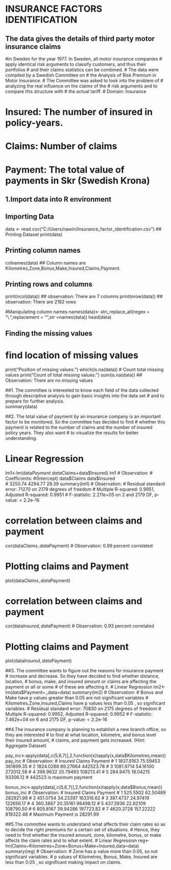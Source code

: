 # INSURANCE FACTORS IDENTIFICATION
## The data gives the details of third party motor insurance claims
#in Sweden for the year 1977. In Sweden, all motor insurance companies
# apply identical risk arguments to classify customers, and thus their portfolios 
# and their claims statistics can be combined. 
# The data were compiled by a Swedish Committee on
# the Analysis of Risk Premium in Motor Insurance. 
# The Committee was asked to look into the problem of
# analyzing the real influence on the claims of the
# risk arguments and to compare this structure with 
# the actual tariff.
# Domain: Insurance

# Insured: The number of insured in policy-years.
# Claims: Number of claims
# Payment: The total value of payments in Skr (Swedish Krona)


## 1.Import data into R environment
## Importing Data 
data <- read.csv("C:/Users/nawin/Insurance_factor_identification.csv")
## Printing Dataset
print(data)

## Printing column names
colnames(data)
## Column names are Kilometres,Zone,Bonus,Make,Insured,Claims,Payment. 

##  Printing rows and columns 
print(ncol(data))
## observation: There are 7 columns
print(nrow(data))
## observation: There are 2182 rows

#Manipulating column names
names(data)<- stri_replace_all(regex =  "\\.",replacement = "",str =names(data))
head(data)

## Finding the missing values
# find location of missing values
print("Position of missing values:")
which(is.na(data))
# Count total missing values 
print("Count of total missing values:")
sum(is.na(data))
## Observation: There are no missing values

##1. The committee is interested to know each field of the data collected through descriptive analysis to gain basic insights into the data set 
#    and to prepare for further analysis.  
summary(data)

##2. The total value of payment by an insurance company is an important factor to be monitored. So the committee has decided to find
#    whether this payment is related to the number of claims and the number of insured policy years. They also want
#    to visualize the results for better understanding. 

# Linear Regression
lm1<-lm(data$Payment~data$Claims+data$Insured)
lm1
# Observation:
# Coefficients:
#(Intercept)   data$Claims  data$Insured  
# 3250.74       4294.77         28.39 
summary(lm1)
# Observation: 
# Residual standard error: 71270 on 2179 degrees of freedom
# Multiple R-squared:  0.9951,	Adjusted R-squared:  0.9951 
# F-statistic: 2.211e+05 on 2 and 2179 DF,  p-value: < 2.2e-16

# correlation between claims and payment
cor(data$Claims,data$Payment)
# Observation: 0.99 percent correlated

# Plotting claims and Payment
plot(data$Claims,data$Payment)

# correlation between claims and payment
cor(data$Insured,data$Payment)
# Observation: 0.93 percent correlated

# Plotting claims and Payment
plot(data$Insured,data$Payment)

##3. The committee wants to figure out the reasons for insurance payment 
# increase and decrease. So they have decided to find whether distance, location,
# bonus, make, and insured amount or claims are affecting the payment or all or some
# of these are affecting it. 
# Linear Regression
lm2<-lm(data$Payment~.,data=data)
summary(lm2)
# Observation: 
# Bonus and Make have p values greater than 0.05 are not significant variables
# Kilometres,Zone,Insured,Claims have p values less than 0.05 , so significant variables.
# Residual standard error: 70830 on 2175 degrees of freedom
# Multiple R-squared:  0.9952,	Adjusted R-squared:  0.9952 
# F-statistic: 7.462e+04 on 6 and 2175 DF,  p-value: < 2.2e-16

##4.The insurance company is planning to establish a new branch office, so they are interested 
# to find at what location, kilometre, and bonus level their insured amount,
# claims, and payment gets increased. (Hint: Aggregate Dataset)

pay_inc<-apply(data[,c(5,6,7)],2,function(x)tapply(x,data$Kilometres,mean))
pay_inc
# Observation:
# Insured   Claims   Payment
# 1 1837.8163 75.59453 361899.35
# 2 1824.0288 89.27664 442523.78
# 3 1081.9714 54.16100 272012.58
# 4  398.9632 20.79493 108213.41
# 5  284.9475 18.04215  93306.12
# 442523 is maximum payment

bonus_inc<-apply(data[,c(5,6,7)],2,function(x)tapply(x,data$Bonus,mean))
bonus_inc
# Observation:
# Insured    Claims   Payment
# 1  525.5502  62.50489 282921.99
# 2  451.0754  34.23397 163316.62
# 3  397.4737  24.97419 122656.17
# 4  360.3867  20.35161  98498.12
# 5  437.3936  22.82109 108790.50
# 6  805.8167  39.94286 197723.82
# 7 4620.3728 157.22222 819322.48
# Maximum Payment is 28291.99

##5.The committee wants to understand what affects their claim rates so as to decide the right premiums for a certain set of situations. 
# Hence, they need to find whether the insured amount, zone, kilometre, bonus, or make affects the claim rates and to what extent. 
# Linear Regression
reg<-lm(Claims~Kilometres+Zone+Bonus+Make+Insured,data=data)
summary(reg)
# Observation:
# Zone has p value more than 0.05, so not significant variables.
# p values of Kilometres, Bonus, Make, Insured are less than 0.05 , so significant making impact on claims.




